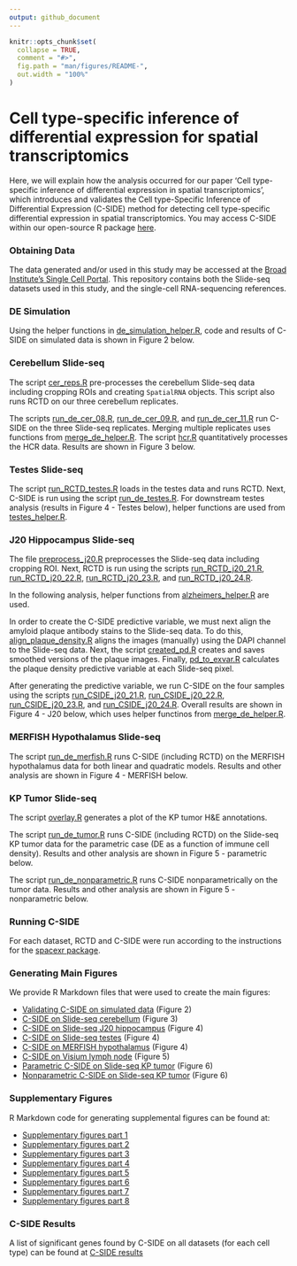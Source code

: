 ```yaml
---
output: github_document
---
```


<!-- README.md is generated from README.Rmd. Please edit that file -->

```r
knitr::opts_chunk$set(
  collapse = TRUE,
  comment = "#>",
  fig.path = "man/figures/README-",
  out.width = "100%"
)
```

# Cell type-specific inference of differential expression for spatial transcriptomics

<!-- badges: start -->
<!-- badges: end -->

Here, we will explain how the analysis occurred for our paper 'Cell type-specific inference of differential expression in spatial transcriptomics', which introduces and validates the Cell type-Specific Inference of Differential Expression (C-SIDE) method for detecting cell type-specific differential expression in spatial transcriptomics. You may access C-SIDE within our open-source R package [here](https://github.com/dmcable/spacexr).

### Obtaining Data

The data generated and/or used in this study may be accessed at the [Broad Institute's Single Cell Portal](https://singlecell.broadinstitute.org/single_cell/study/SCP1663). This repository contains
both the Slide-seq datasets used in this study, and the single-cell RNA-sequencing references.

### DE Simulation

Using the helper functions in [de_simulation_helper.R](https://github.com/dmcable/spacexr/tree/master/AnalysisCSIDE/helper_functions/de_simulation_helper.R), code and results of C-SIDE on simulated data is 
shown in Figure 2 below.

### Cerebellum Slide-seq

The script [cer_reps.R](https://github.com/dmcable/spacexr/tree/master/AnalysisCSIDE/Preprocessing_and_RCTD/cer_reps.R) pre-processes the cerebellum Slide-seq data including cropping ROIs and
creating `SpatialRNA` objects. This script also runs RCTD on our three cerebellum replicates.

The scripts [run_de_cer_08.R](https://github.com/dmcable/spacexr/tree/master/AnalysisCSIDE/run_CSIDE/run_de_cer_08.R), [run_de_cer_09.R](https://github.com/dmcable/spacexr/tree/master/AnalysisCSIDE/run_CSIDE/run_de_cer_09.R), and [run_de_cer_11.R](https://github.com/dmcable/spacexr/tree/master/AnalysisCSIDE/run_CSIDE/run_de_cer_11.R) run C-SIDE on the three Slide-seq 
replicates. Merging multiple replicates uses functions from [merge_de_helper.R](https://github.com/dmcable/spacexr/tree/master/AnalysisCSIDE/helper_functions/merge_de_helper.R).
The script [hcr.R](https://github.com/dmcable/spacexr/tree/master/AnalysisCSIDE/image_analysis/hcr.R) quantitatively processes the HCR data. Results are shown in Figure 3 below.

### Testes Slide-seq

The script [run_RCTD_testes.R](https://github.com/dmcable/spacexr/tree/master/AnalysisCSIDE/Preprocessing_and_RCTD/run_RCTD_testes.R) loads in the testes data and runs RCTD. Next, C-SIDE is run using the script [run_de_testes.R](https://github.com/dmcable/spacexr/tree/master/AnalysisCSIDE/run_CSIDE/run_de_testes.R).
For downstream testes analysis (results in Figure 4 - Testes below), helper functions are used from [testes_helper.R](https://github.com/dmcable/spacexr/tree/master/AnalysisCSIDE/helper_functions/testes_helper.R).

### J20 Hippocampus Slide-seq

The file [preprocess_j20.R](https://github.com/dmcable/spacexr/tree/master/AnalysisCSIDE/j20/preprocess_j20.R) preprocesses the Slide-seq data including cropping ROI. Next, RCTD is run using the scripts [run_RCTD_j20_21.R](https://github.com/dmcable/spacexr/tree/master/AnalysisCSIDE/j20/run_RCTD_j20_21.R), 
[run_RCTD_j20_22.R](https://github.com/dmcable/spacexr/tree/master/AnalysisCSIDE/j20/run_RCTD_j20_22.R), [run_RCTD_j20_23.R](https://github.com/dmcable/spacexr/tree/master/AnalysisCSIDE/j20/run_RCTD_j20_23.R), and [run_RCTD_j20_24.R](https://github.com/dmcable/spacexr/tree/master/AnalysisCSIDE/j20/run_RCTD_j20_24.R).

In the following analysis, helper functions from [alzheimers_helper.R](https://github.com/dmcable/spacexr/tree/master/AnalysisCSIDE/helper_functions/alzheimers_helper.R) are used.

In order to create the C-SIDE predictive variable, we must next align the amyloid plaque antibody stains to the Slide-seq data. To do this,
[align_plaque_density.R](https://github.com/dmcable/spacexr/tree/master/AnalysisCSIDE/j20/align_plaque_density.R) aligns the images (manually) using the DAPI channel to the Slide-seq data.
Next, the script [created_pd.R](https://github.com/dmcable/spacexr/tree/master/AnalysisCSIDE/j20/create_pd.R) creates and saves smoothed versions of the plaque images. Finally, [pd_to_exvar.R](https://github.com/dmcable/spacexr/tree/master/AnalysisCSIDE/j20/pd_to_exvar.R)
calculates the plaque density predictive variable at each Slide-seq pixel.

After generating the predictive variable, we run C-SIDE on the four samples using the scripts [run_CSIDE_j20_21.R](https://github.com/dmcable/spacexr/tree/master/AnalysisCSIDE/j20/run_CSIDE_j20_21.R),
[run_CSIDE_j20_22.R](https://github.com/dmcable/spacexr/tree/master/AnalysisCSIDE/j20/run_CSIDE_j20_22.R), [run_CSIDE_j20_23.R](https://github.com/dmcable/spacexr/tree/master/AnalysisCSIDE/j20/run_CSIDE_j20_23.R), and [run_CSIDE_j20_24.R](https://github.com/dmcable/spacexr/tree/master/AnalysisCSIDE/j20/run_CSIDE_j20_24.R). Overall results are shown in Figure 4 - J20 below,
which uses helper functinos from [merge_de_helper.R](https://github.com/dmcable/spacexr/tree/master/AnalysisCSIDE/helper_functions/merge_de_helper.R).

### MERFISH Hypothalamus Slide-seq

The script [run_de_merfish.R](https://github.com/dmcable/spacexr/tree/master/AnalysisCSIDE/run_CSIDE/run_de_merfish.R) runs C-SIDE (including RCTD) on the MERFISH hypothalamus data for both linear
and quadratic models. Results and other analysis are shown in Figure 4 - MERFISH below.

### KP Tumor Slide-seq 

The script [overlay.R](https://github.com/dmcable/spacexr/tree/master/AnalysisCSIDE/image_analysis/overlay.R) generates a plot of the KP tumor H&E annotations.

The script [run_de_tumor.R](https://github.com/dmcable/spacexr/tree/master/AnalysisCSIDE/run_CSIDE/run_de_tumor.R) runs C-SIDE (including RCTD) on the Slide-seq KP tumor data for the parametric case
(DE as a function of immune cell density). Results and other analysis are shown in Figure 5 - parametric below.

The script [run_de_nonparametric.R](https://github.com/dmcable/spacexr/tree/master/AnalysisCSIDE/run_CSIDE/run_de_nonparametric.R) runs C-SIDE nonparametrically on the tumor data. Results and other analysis 
are shown in Figure 5 - nonparametric below.

### Running C-SIDE

For each dataset, RCTD and C-SIDE were run according to the instructions for the [spacexr package](https://github.com/dmcable/spacexr). 

### Generating Main Figures

We provide R Markdown files that were used to create the main figures:

* [Validating C-SIDE on simulated data](https://raw.githack.com/dmcable/spacexr/master/AnalysisCSIDE/Figures/figure2.html) (Figure 2)
* [C-SIDE on Slide-seq cerebellum](https://raw.githack.com/dmcable/spacexr/master/AnalysisCSIDE/Figures/figure3.html) (Figure 3)
* [C-SIDE on Slide-seq J20 hippocampus](https://raw.githack.com/dmcable/spacexr/master/AnalysisCSIDE/Figures/figure4_j20.html) (Figure 4)
* [C-SIDE on Slide-seq testes](https://raw.githack.com/dmcable/spacexr/master/AnalysisCSIDE/Figures/figure4_testes.html) (Figure 4)
* [C-SIDE on MERFISH hypothalamus](https://raw.githack.com/dmcable/spacexr/master/AnalysisCSIDE/Figures/figure4_merfish.html) (Figure 4)
* [C-SIDE on Visium lymph node](https://raw.githack.com/dmcable/spacexr/master/AnalysisCSIDE/Figures/figure4_visium.html) (Figure 5)
* [Parametric C-SIDE on Slide-seq KP tumor](https://raw.githack.com/dmcable/spacexr/master/AnalysisCSIDE/Figures/figure5_parametric.html) (Figure 6)
* [Nonparametric C-SIDE on Slide-seq KP tumor](https://raw.githack.com/dmcable/spacexr/master/AnalysisCSIDE/Figures/figure5_nonparametric.html) (Figure 6)

### Supplementary Figures

R Markdown code for generating supplemental figures can be found at:

* [Supplementary figures part 1](https://github.com/dmcable/spacexr/tree/master/AnalysisCSIDE/Figures/supp1.Rmd) 
* [Supplementary figures part 2](https://github.com/dmcable/spacexr/tree/master/AnalysisCSIDE/Figures/supp2.Rmd)
* [Supplementary figures part 3](https://github.com/dmcable/spacexr/tree/master/AnalysisCSIDE/Figures/supp3.Rmd) 
* [Supplementary figures part 4](https://github.com/dmcable/spacexr/tree/master/AnalysisCSIDE/Figures/supp4.Rmd)
* [Supplementary figures part 5](https://github.com/dmcable/spacexr/tree/master/AnalysisCSIDE/Figures/supp5.Rmd)
* [Supplementary figures part 6](https://github.com/dmcable/spacexr/tree/master/AnalysisCSIDE/Figures/supp6.Rmd)
* [Supplementary figures part 7](https://github.com/dmcable/spacexr/tree/master/AnalysisCSIDE/Figures/supp7.Rmd)
* [Supplementary figures part 8](https://github.com/dmcable/spacexr/tree/master/AnalysisCSIDE/Figures/supp8.Rmd)

### C-SIDE Results

A list of significant genes found by C-SIDE on all datasets (for each cell type) can be found at [C-SIDE results](https://github.com/dmcable/spacexr/tree/master/AnalysisCSIDE/paper_results)

